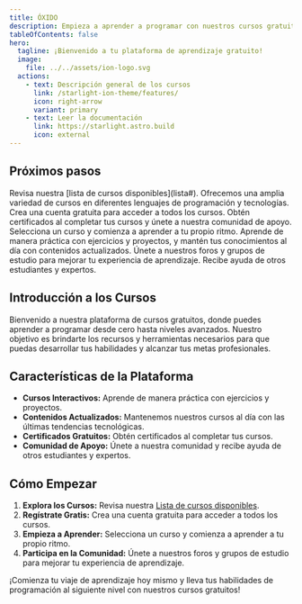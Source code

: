```yaml
---
title: ÓXIDO
description: Empieza a aprender a programar con nuestros cursos gratuitos.
tableOfContents: false
hero:
  tagline: ¡Bienvenido a tu plataforma de aprendizaje gratuito!
  image:
    file: ../../assets/ion-logo.svg
  actions:
    - text: Descripción general de los cursos
      link: /starlight-ion-theme/features/
      icon: right-arrow
      variant: primary
    - text: Leer la documentación
      link: https://starlight.astro.build
      icon: external
---
```



<SmokeBackground client:load />

## Próximos pasos

<CardGrid stagger>
	<Card title="Explora los Cursos" icon="book">
		Revisa nuestra [lista de cursos disponibles](lista#). Ofrecemos una amplia variedad de cursos en diferentes lenguajes de programación y tecnologías.
	</Card>
	<Card title="Regístrate Gratis" icon="user">
		Crea una cuenta gratuita para acceder a todos los cursos. Obtén certificados al completar tus cursos y únete a nuestra comunidad de apoyo.
	</Card>
	<Card title="Empieza a Aprender" icon="play">
		Selecciona un curso y comienza a aprender a tu propio ritmo. Aprende de manera práctica con ejercicios y proyectos, y mantén tus conocimientos al día con contenidos actualizados.
	</Card>
	<Card title="Participa en la Comunidad" icon="group">
		Únete a nuestros foros y grupos de estudio para mejorar tu experiencia de aprendizaje. Recibe ayuda de otros estudiantes y expertos.
	</Card>
</CardGrid>

## Introducción a los Cursos

Bienvenido a nuestra plataforma de cursos gratuitos, donde puedes aprender a programar desde cero hasta niveles avanzados. Nuestro objetivo es brindarte los recursos y herramientas necesarios para que puedas desarrollar tus habilidades y alcanzar tus metas profesionales.

## Características de la Plataforma

- **Cursos Interactivos:** Aprende de manera práctica con ejercicios y proyectos.
- **Contenidos Actualizados:** Mantenemos nuestros cursos al día con las últimas tendencias tecnológicas.
- **Certificados Gratuitos:** Obtén certificados al completar tus cursos.
- **Comunidad de Apoyo:** Únete a nuestra comunidad y recibe ayuda de otros estudiantes y expertos.

## Cómo Empezar

1. **Explora los Cursos:** Revisa nuestra [Lista de cursos disponibles](lista#).
2. **Regístrate Gratis:** Crea una cuenta gratuita para acceder a todos los cursos.
3. **Empieza a Aprender:** Selecciona un curso y comienza a aprender a tu propio ritmo.
4. **Participa en la Comunidad:** Únete a nuestros foros y grupos de estudio para mejorar tu experiencia de aprendizaje.

¡Comienza tu viaje de aprendizaje hoy mismo y lleva tus habilidades de programación al siguiente nivel con nuestros cursos gratuitos!
